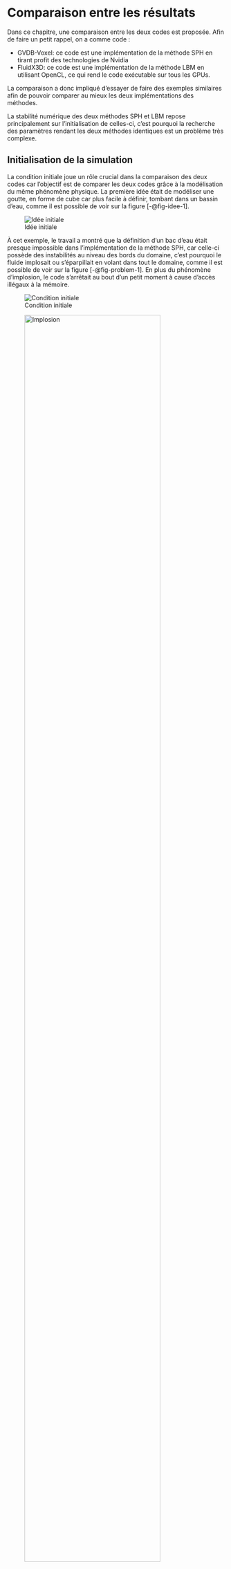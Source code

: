 # Comparaison entre les résultats

Dans ce chapitre, une comparaison entre les deux codes est proposée.
Afin de faire un petit rappel, on a comme code :

- GVDB-Voxel: ce code est une implémentation de la méthode SPH en tirant profit des technologies de Nvidia
- FluidX3D: ce code est une implémentation de la méthode LBM en utilisant OpenCL, ce qui rend le code exécutable sur tous les GPUs.

La comparaison a donc impliqué d'essayer de faire des exemples similaires afin de pouvoir comparer au mieux les deux implémentations des méthodes.

La stabilité numérique des deux méthodes SPH et LBM repose principalement sur l'initialisation de celles-ci, c'est pourquoi la recherche des paramètres rendant les deux méthodes identiques est un problème très complexe.

## Initialisation de la simulation

La condition initiale joue un rôle crucial dans la comparaison des deux codes car l'objectif est de comparer les deux codes grâce à la modélisation du même phénomène physique.
La première idée était de modéliser une goutte, en forme de cube car plus facile à définir, tombant dans un bassin d'eau, comme il est possible de voir sur la figure [-@fig-idee-1].

![Idée initiale](../images/idee-1.png){#fig-idee-1}

À cet exemple, le travail a montré que la définition d'un bac d'eau était presque impossible dans l'implémentation de la méthode SPH, car celle-ci possède des instabilités au niveau des bords du domaine, c'est pourquoi le fluide implosait ou s'éparpillait en volant dans tout le domaine, comme il est possible de voir sur la figure [-@fig-problem-1].
En plus du phénomène d'implosion, le code s'arrêtait au bout d'un petit moment à cause d'accès illégaux à la mémoire.

::: {#fig-problem-1 layout-ncol=2}

![Condition initiale](../images/problem-1-1.png)

![Implosion](../images/problem-1-2.png){width=86%}

Difficulté de définir un bac d'eau
:::

Face à ces difficultés, la solution finale a été de renoncer à cette comparaison qui aurait été idéale car elle aurait permis de faire varier la quantité d'eau dans le bac, permettant de voir à quel point le code avec domaine adaptatif était avantagé comparé à l'autre code qui aurait eu plus de peine à tourner pour un bac très rempli d'eau car il aurait dû calculer ce qui se passe au fond du bac, ce qui n'aurait pas été le cas du code avec domaine adaptatif.

C'est pourquoi l'exemple choisi est un exemple fonctionnel modifié de la méthode SPH.

Il s'agit d'un cuboïd d'eau tombant dans un bac, comme il est possible de voir sur la séquence d'images [-@fig-sequence].
Cet exemple a été reproduit dans les deux codes, c'est pourquoi la séquence d'images [-@fig-sequence] est celle de FluidX3D.
Dans l'exemple original, il y avait ensuite une force fréquentielle qui créait des vagues dans le bac, mais celle-ci a été supprimée afin de pouvoir avoir le même exemple dans les deux codes.


::: {#fig-sequence layout-nrow=2}

![](../images/seq1.png)

![](../images/seq2.png)

![](../images/seq3.png)

![](../images/seq4.png)

![](../images/seq5.png)

![](../images/seq6.png)

Séquence d'images de la simulation
:::

Comme le code GVDB est conçu pour modéliser des simulations à grande échelle comme l'océan par exemple et que le code de FluidX3D est plus dans le domaine du mètre, les deux exemples ne sont théoriquement pas identiques, c'est pourquoi les paramètres ont été définis afin que les deux codes donnent visuellement les mêmes résultats.

Ainsi, ce ne sera pas une comparaison quantitative, mais qualitative qui sera faite.

Il est possible de voir sur la figure [-@fig-quality] 3 résolutions différentes pour FluidX3D et une résolution pour GVDB-Voxel.

Pour chacune des résolutions de FluidX3D, le paramètre de tension de surface a été ajusté afin d'avoir un résultat qualitativement similaire à GVDB-Voxel.

Afin de faciliter la prise de décision, un rendu très basique a été effectué sur FluidX3D en n'utilisant que de la rastérisation et non du raytracing. 

Comme la figure [-@fig-quality] montre, la perspective n'est pas présente dans GVDB-Voxel, à la différence de FluidX3D.

De plus, en comparant les résultats visuels de la figure [-@fig-problem-1] et de la figure [-@fig-quality], il apparaît que l'isosurface est calculée dans le cas de FluidX3D, mais pas dans le cas de GVDB-Voxel, l'isosurface étant ce qui permet de passer d'une représentation discrète du fluide comme un ensemble de particules à une représentation lisse.

::: {#fig-quality layout-nrow=2}

![GVDB: 1500000 particules](../images/gvdb-voxel-key-1.png){width=85%}

![FluidX3D: Résolution de 4000000](../images/seq5.png)

![FluidX3D: Résolution de 32000000](../images/domain_normal_simple.png)

![FluidX3D: Résolution de 108000000](../images/domain_3_2_simple.png)

Comparaison des qualités
:::

Sur la figure [-@fig-quality], la résolution de FluidX3D semblant équivalente à la résolution de GVDB-Voxel est la résolution de $4 \cdot 10^6$.

En effet, les résolutions de $32 \cdot 10^6$ et $108 \cdot 10^6$ donnent plus de détails que GVDB-Voxel quant à la crête des vagues.

Ainsi, ce sera la résolution de $4 \cdot 10^6$ qui sera utilisée afin de comparer les deux codes.

Les tailles des domaines ont été choisies afin d'obtenir un résultat similaire.

Dans le cas de GVDB-Voxel, le domaine est de taille $400 \times 400 \times 200$ tandis que dans le cas de FluidX3D, le domaine est de taille $200 \times 200 \times 100$.

Ainsi, les deux domaines sont proportionnels, mais pas identique car la résolution de FluidX3D est contrôlée par la taille du domaine.

Comme le code de GVDB-Voxel possède $1.5 \cdot 10^6$ particules, les propriétés de celles-ci telle que leur position, leur vitesse, leur masse etc doivent être stockées.

À la différence, dans le code de FluidX3D, comme le domaine est de taille $200 \times 200 \times 100$, la résolution est de $200 \cdot 200 \cdot 100 = 4 \cdot 10^6$ donnant les informations de $4\cdot 10^6$ lattices à stocker.
Le code de FluidX3D tourne en D3Q19 [-@sec-lbm], ce qui signifie que la discrétisation de la vélocité donne 19 valeurs à stocker.
Donc pour chaque lattice, au moins 19 valeurs sont à stocker ne serait-ce que pour la vélocité.
Ainsi, le code de FluidX3D devrait utiliser plus de mémoire que le code de GVDB-Voxel.

Pour la comparaison des deux méthodes, comme le code de GVDB-Voxel utilise du raytracing natif CUDA s'apparentant à de la rastérisation, le code de FluidX3D a été évalué avec et sans raytracing.

### Moments clés

Lors de la simulation, 2 moments clés ont été défini.
Le premier moment clé est utilisé afin d'ajuster la viscosité pour avoir un résultat similaire entre FluidX3D et GVDB-Voxel, et le deuxième moment clé indique la fin de la simulation, comme il est possible de voir sur la figure [-@fig-key].

:::{#fig-key layout-ncol=2}

![](../images/gvdb-voxel-key-1.png)

![](../images/seq5.png)

![](../images/gvdb-voxel-key-2.png)

![](../images/seq6.png)

Moments clés
:::

Sur la figure [-@fig-key], il est possible de remarquer que le volume d'eau n'est pas le même dans le code de GVDB que dans le code de FluidX3D.
En effet, le fluide s'écrase et se compresse systématiquement sur GVDB-Voxel, comme montré sur la figure [-@fig-compress].

:::{#fig-compress layout-ncol=2}

![Initialisation](../images/compress-init.png){width=60%}

![Compression](../images/compress-final.png){width=60%}

Phénomène de compression dans GVDB
:::

Afin de résoudre le phénomène de compression, un jeu sur de nombreux paramètres du code de GVDB-Voxel, tel que sur la taille des particules, l'espacement, la densité, etc, a été effectué, mais sans succès.

## Exécution des codes {#sec-comparaison}

Dans cette partie, l'objet d'étude sera l'exécution des deux codes.

Les deux codes donnent une visualisation en temps réelle, c'est à dire que le rendu est exécuté en même temps que le calcul de la simulation.

Afin d'évaluer les performances des deux codes, un script bash a été créé afin de reporter l'utilisation du CPU, de la RAM, et du GPU dans un fichier `csv`.

À cet instant du travail, un soucis s'est présenté car le code de FluidX3D ne fonctionne pas en visualisation temps réel sur le linux de nom ordinateur car des erreurs XrandR sont apparues lors de l'exécution du code, erreurs qui sont restées irrésolues faute de temps et de documentation sur la provenance de ces erreurs.
Mes suppositions à l'heure actuelle sont que Nvidia utilise X11 avec Xinemara qui est une autre version de XrandR, rendant l'affichage incompatible avec mon ordinateur linux.
La solution n'étant pas trouvée, l'enregistrement des performances a été effectué sous Windows pour le code de FluidX3D,
ce qui ne devait pas être trop problématique étant donné que les données principales qui nous intéressent, à savoir l'utilisation du GPU, se prennent avec `nvidia-smi` sur linux et Windows.
Cependant, il a fallut traduire le script bash en script powershell, ce qui s'est fait avec l'aide de ChatGPT et des discussions sur les forums et les blogs.

Enfin, la visualisation des données a été faite à l'aide de python et de ChatGPT qui a donné le squelette du code, permettant d'économiser du temps de codage au profil du rapport.

Les résultats obtenus sont alors donnés sur les figures [-@fig-1] et [-@fig-g1].

::: {#fig-results layout-nrow=2}

```python
#| label: fig-1
#| fig-cap: FluidX3D résolution 32000000

import matplotlib.pyplot as plt
import pandas as pd

# Lire les données du fichier CSV
log_file = "../../../FluidX3D/logs/usage_stats_5.csv"

def fluidx3d(log_file: str = 'domain_divide_by_2_simple.csv'):
    df = pd.read_csv("../../../FluidX3D/logs/" + log_file)
    
    # Afficher les premières lignes pour vérifier le contenu
    #print(df.head())
    
    # Convertir la colonne 'Timestamp' en datetime
    df["Timestamp"] = pd.to_datetime(df["Timestamp"])
    
    # Calculer les secondes depuis le début
    start_time = df["Timestamp"].iloc[0]
    df["Seconds_Since_Start"] = (df["Timestamp"] - start_time).dt.total_seconds()
    
    # Tracer les graphiques de l'utilisation du CPU, de la mémoire et du GPU
    plt.figure(figsize=(14, 7))
    plt.plot(df["Seconds_Since_Start"], df["CPU_Usage(%)"], label="Utilisation CPU (%)")
    # plt.plot(df["Seconds_Since_Start"], df["Memory_Usage(%)"], label="Utilisation Mémoire CPU (%)",)
    plt.plot(df["Seconds_Since_Start"], df["RAM_Usage(%)"], label="Utilisation RAM (%)")
    plt.plot(df["Seconds_Since_Start"], df["GPU_Usage(%)"], label="Utilisation GPU (%)")
    plt.plot(
        df["Seconds_Since_Start"],
        df["GPU_Memory_Usage(%)"],
        label="Utilisation Mémoire GPU (%)",
    )
    plt.plot(
        df["Seconds_Since_Start"],
        df["GPU_Memory_Access_Usage(%)"],
        label="Accès à la Mémoire GPU (%)",
    )
    plt.xlabel("Temps (secondes)")
    plt.ylabel("Utilisation (%)")
    plt.title(
    "Utilisation du CPU, de la Mémoire CPU, du GPU, de la Mémoire GPU, des accès à la mémoire GPU et de la RAM"
    )
    plt.legend()
    plt.grid(True)
    plt.show()
fluidx3d()
```

```python
#| label: fig-g1
#| fig-cap: GVDB Voxel 1500000 particules

import matplotlib.pyplot as plt
import pandas as pd

# Lire les données du fichier CSV
log_file = "../../../gvdb-voxels/logs"
def gvdb(log_file: str = 'domain_normal.csv'):
    df = pd.read_csv("../../../gvdb-voxels/logs/" + log_file)
    
    # Afficher les premières lignes pour vérifier le contenu
    # print(df.head())
    
    # Convertir la colonne 'Timestamp' en datetime
    df["Timestamp"] = pd.to_datetime(df["Timestamp"])
    
    # Calculer les secondes depuis le début
    start_time = df["Timestamp"].iloc[0]
    df["Seconds_Since_Start"] = (df["Timestamp"] - start_time).dt.total_seconds()
    
    # Tracer les graphiques de l'utilisation du CPU, de la mémoire et du GPU
    plt.figure(figsize=(14, 7))
    plt.plot(df["Seconds_Since_Start"], df["CPU_Usage(%)"], label="Utilisation CPU (%)")
    # plt.plot(df["Seconds_Since_Start"], df["Memory_Usage(%)"], label="Utilisation Mémoire CPU (%)",)
    plt.plot(df["Seconds_Since_Start"], df["RAM_Usage(%)"], label="Utilisation RAM (%)")
    plt.plot(df["Seconds_Since_Start"], df["GPU_Usage(%)"], label="Utilisation GPU (%)")
    plt.plot(
        df["Seconds_Since_Start"],
        df["GPU_Memory_Usage(%)"],
        label="Utilisation Mémoire GPU (%)",
    )
    plt.plot(
        df["Seconds_Since_Start"],
        df["GPU_Memory_Access_Usage(%)"],
        label="Accès à la Mémoire GPU (%)",
    )
    plt.xlabel("Temps (secondes)")
    plt.ylabel("Utilisation (%)")
    plt.title(
    "Utilisation du CPU, de la Mémoire CPU, du GPU, de la Mémoire GPU, des accès à la mémoire GPU et de la RAM"
    )
    plt.legend()
    plt.grid(True)
    plt.show()
gvdb()
```

Résultats obtenus pour GVDB-Voxel et FluidX3D
::: 

Il est possible d'observer à la fin du graphique de la figure [-@fig-1] que toutes les valeurs diminuent soudainement.
Cela est causé par un signal d'arrêt envoyé au programme entre l'enregistrement de 2 mesures, donnant une valeur mauvaise car la mesure utilise le PID du processus en cours d'exécution, qui est détruit par le signal.
De plus, au début de l'exécution du code, le CPU est légèrement solicité afin de tout mettre en place pour la simulation.


Il en résulte une différence d'un facteur $10$ entre le temps d'exécution de la technique de FluidX3D, qui est seulement à $30$ secondes, et la technique GVDB-Voxel, qui est maintenant à $300$ secondes, ce qui laisse présumer que la méthode FluidX3D, malgré son usage plus grand de la mémoire, est plus rapide que la méthode GVDB-Voxel.
De plus, lorsque le nombre de particules a augmenté, le pourcentage de la mémoire GPU a diminué, ce qui est contre intuitif, c'est pourquoi des tests sur la mémoire GPU utilisé sont effectués dans la suite de l'étude.

Un cas intéressant serait maintenant d'essayer d'avoir le code FluidX3D avec le même pourcentage d'utilisation de la mémoire GPU, ce qui a été effectué sur la figure [-@fig-2] par une division du domaine du fluide par 2.
Cependant, comme il est possible de constater sur la figure, le code ne met que $3$ secondes environ à s'exécuter, ce qui signifie que pour une qualité équivalente, le code de FluidX3D met $10$ fois moins de temps à s'exécuter.

Mais il est possible de remarquer malgré un faible nombre de valeurs que l'utilisation de la mémoire GPU est toujours élevée car elle est d'environ $40$ pourcent.

```python
#| label: fig-2
#| fig-cap: FluidX3D résolution 4000000
fluidx3d('domain_divide_by_2.csv')
```
### Utilisation de la mémoire GPU

Afin d'étudier l'utilisation de la mémoire GPU, un test a été fait en prenant $\frac{3}{2}$ du domaine [-@fig-3], puis en prenant $2$ fois le domaine [-@fig-4].
Lors de la multiplication par $4$ du domaine, la simulation a été stoppée avant l'instant clé car elle allait prendre quelques heures.
Cependant, cela suffit pour observer le pourcentage d'utilisation de la mémoire GPU.
Il est aisément possible d'observer que le pourcentage d'utilisation de la mémoire GPU diminue en fonction de la résolution, ce qui est incompréhensible.

En effet, pour une résolution de $32\cdot 10^6$, l'utilisation de la mémoire GPU est de 60 pourcent tandis que pour une résolution de $256 \cdot 10^6$, l'utilisation de la mémoire GPU est seulement de 10 pourcent.

Une explication évidente serait que le pourcentage donné serait le pourcentage de mémoire non utilisée.

```python
#| label: fig-3
#| fig-cap: FluidX3D résolution 108000000
fluidx3d('domain_3_2.csv')
```
```python
#| label: fig-4
#| fig-cap: FluidX3D résolution 256000000
#fluidx3d('domain_fois_4.csv')
```

